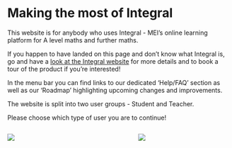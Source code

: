 # Making the most of Integral

This website is for anybody who uses Integral - MEI's online learning platform for A level maths and further maths.

If you happen to have landed on this page and don't know what Integral is, go and have a [look at the Integral website](https://integralmaths.org){target="_blank"} for more details and to book a tour of the product if you're interested!

In the menu bar you can find links to our dedicated 'Help/FAQ' section as well as our 'Roadmap' highlighting upcoming changes and improvements. 

The website is split into two user groups - Student and Teacher.

Please choose which type of user you are to continue!

::: columns
::: {.column width="45%"}
[![](images/image-2146262084.png)](Student.qmd)
:::

::: {.column width="10%"}

:::

::: {.column width="45%"}
[![](images/image-1354084555.png)](Teacher.qmd)
:::
:::
